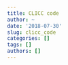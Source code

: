 ```yaml
---
title: CLICC code
author: ~
date: '2018-07-30'
slug: clicc_code
categories: []
tags: []
authors: []
---
```


